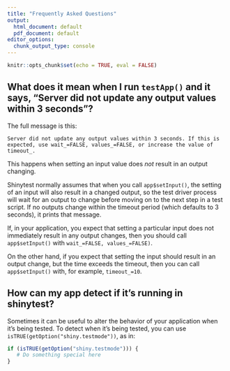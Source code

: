 ```yaml
---
title: "Frequently Asked Questions"
output:
  html_document: default
  pdf_document: default
editor_options: 
  chunk_output_type: console
---
```


```r
knitr::opts_chunk$set(echo = TRUE, eval = FALSE)
```


## What does it mean when I run `testApp()` and it says, "Server did not update any output values within 3 seconds"?

The full message is this:

```
Server did not update any output values within 3 seconds. If this is expected, use wait_=FALSE, values_=FALSE, or increase the value of timeout_.
```

This happens when setting an input value does *not* result in an output changing.

Shinytest normally assumes that when you call `app$setInput()`, the setting of an input will also result in a changed output, so the test driver process will wait for an output to change before moving on to the next step in a test script. If no outputs change within the timeout period (which defaults to 3 seconds), it prints that message.

If, in your application, you expect that setting a particular input does not immediately result in any output changes, then you should call `app$setInput()` with `wait_=FALSE, values_=FALSE)`.

On the other hand, if you expect that setting the input should result in an output change, but the time exceeds the timeout, then you can call `app$setInput()` with, for example, `timeout_=10`.


## How can my app detect if it's running in shinytest?

Sometimes it can be useful to alter the behavior of your application when it's being tested. To detect when it's being tested, you can use `isTRUE(getOption("shiny.testmode"))`, as in:

```r
if (isTRUE(getOption("shiny.testmode"))) {
   # Do something special here
}
```

